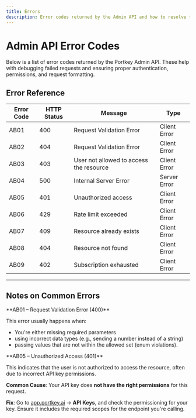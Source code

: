 ```yaml
---
title: Errors
description: Error codes returned by the Admin API and how to resolve them.
---
```


# Admin API Error Codes

Below is a list of error codes returned by the Portkey Admin API. These help with debugging failed requests and ensuring proper authentication, permissions, and request formatting.

## Error Reference

| Error Code | HTTP Status | Message                                | Type         |
|------------|-------------|----------------------------------------|--------------|
| AB01       | 400         | Request Validation Error               | Client Error |
| AB02       | 404         | Request Validation Error               | Client Error |
| AB03       | 403         | User not allowed to access the resource | Client Error |
| AB04       | 500         | Internal Server Error                  | Server Error |
| AB05       | 401         | Unauthorized access                    | Client Error |
| AB06       | 429         | Rate limit exceeded                    | Client Error |
| AB07       | 409         | Resource already exists                | Client Error |
| AB08       | 404         | Resource not found                     | Client Error |
| AB09       | 402         | Subscription exhausted                 | Client Error |

---

## Notes on Common Errors
<Note>
**AB01 – Request Validation Error (400)**

This error usually happens when:
- You're either missing required parameters
- using incorrect data types (e.g., sending a number instead of a string)
- passing values that are not within the allowed set (enum violations).

</Note>




<Note>
**AB05 – Unauthorized Access (401)**

This indicates that the user is not authorized to access the resource, often due to incorrect API key permissions.

**Common Cause**: Your API key does **not have the right permissions** for this request.

**Fix**: Go to [app.portkey.ai](https://app.portkey.ai) → **API Keys**, and check the permissioning for your key. Ensure it includes the required scopes for the endpoint you're calling.
</Note>
